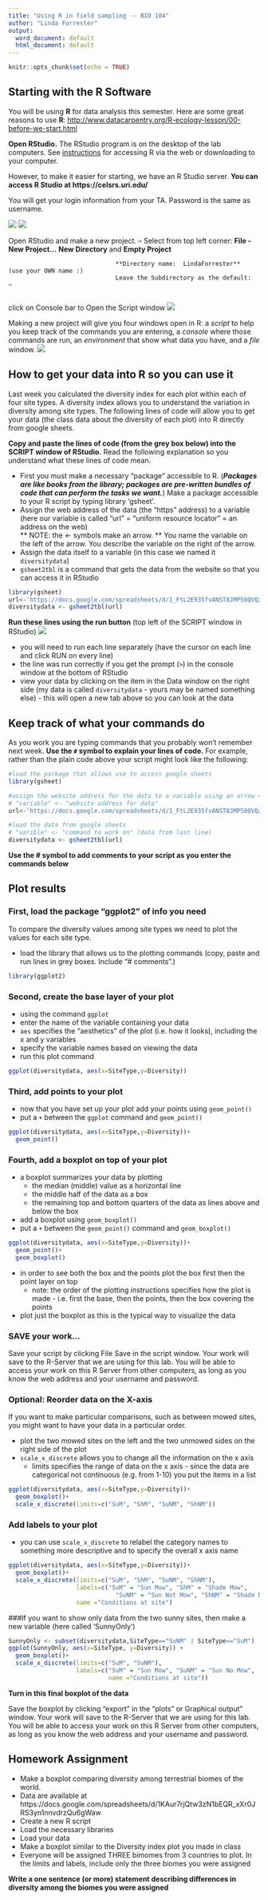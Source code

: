 ```yaml
---
title: "Using R in field sampling -- BIO 104"
author: "Linda Forrester"
output:
  word_document: default
  html_document: default
---
```


```r
knitr::opts_chunk$set(echo = TRUE)
```

## Starting with the R Software

You will be using **R** for data analysis this semester. Here are some great reasons to use **R**:
[http://www.datacarpentry.org/R-ecology-lesson/00-before-we-start.html](http://www.datacarpentry.org/R-ecology-lesson/00-before-we-start.html)


**Open RStudio.** 
The RStudio program is on the desktop of the lab computers. 
See [instructions](Rsetup.html) for accessing R via the web or downloading to your computer.

However, to make it easier for starting, we have an R Studio server.
**You can access R Studio at https://celsrs.uri.edu/ **

You will get your login information from your TA. Password is the same as username.

![](RStudioLogo.png)
![](RStudiofile.png)

Open RStudio and make a new project.
 -- Select from top left corner:  **File - New Project...**
                                  **New Directory** and **Empty Project** 
                                  
                                  **Directory name:  LindaForrester**  (use your OWN name :)
                                  Leave the Subdirectory as the default:  ~
                                  
click on Console bar to Open the Script window
![](RStudioToOpenScript.png)

Making a new project will give you four windows open in R: 
a *script* to help you keep track of the commands you are entering, 
a *console* where those commands are run, 
an *environment* that show what data you have, and 
a *file* window.
![](RStudioOverview.png)



## How to get your data into R so you can use it

Last week you calculated the diversity index for each plot within each of four site types. A diversity index allows you to understand the variation in diversity among site types.
The following lines of code will allow you to get your data (the class data about the diversity of each plot) into R directly from google sheets.

**Copy and paste the lines of code (from the grey box below) into the SCRIPT window of RStudio.**  Read the following explanation so you understand what these lines of code mean.
  
  * First you must make a necessary "package" accessible to R. (***Packages are like books from the library; packages are pre-written bundles of code that can perform the tasks we want.***) Make a package accessible to your R script by typing 
  library 'gsheet'.    
  * Assign the web address of the data (the "https" address) to a variable (here our variable is called "url" = "uniform resource locator" = an address on the web)  
    ** NOTE:  the <- symbols make an arrow. **
  You name the variable on the left of the arrow. You describe the variable on the right of the arrow.
  * Assign the data itself to a variable (in this case we named it `diversitydata`)
  * `gsheet2tbl` is a command that gets the data from the website so that you can access it in RStudio

```r

library(gsheet)
url<-'https://docs.google.com/spreadsheets/d/1_FtL2E935fvANST8JMP50QVQzIVoaZgXyNpLZnVRW-k'
diversitydata <- gsheet2tbl(url)
```

**Run these lines using the run button** (top left of the SCRIPT window in RStudio)
![](RStudioRun.png)

* you will need to run each line separately (have the cursor on each line and click RUN on every line)
* the line was run correctly if you get the prompt (`>`) in the console window at the bottom of RStudio
* view your data by clicking on the item in the Data window on the right side (my data is called `diversitydata` - yours may be named something else) - this will open a new tab above so you can look at the data

## Keep track of what your commands do

As you work you are typing commands that you probably won't remember next week. 
**Use the `#` symbol to explain your lines of code.** For example, rather than the plain code above your script might look like the following:

```r
#load the package that allows use to access google sheets 
library(gsheet)

#assign the website address for the data to a variable using an arrow <-
# "variable" <- "website address for data"
url<-'https://docs.google.com/spreadsheets/d/1_FtL2E935fvANST8JMP50QVQzIVoaZgXyNpLZnVRW-k'

#load the data from google sheets
# "varible" <- "command to work on" (data from last line)
diversitydata <- gsheet2tbl(url)
```

**Use the # symbol to add comments to your script as you enter the commands below**

## Plot results
### First, load the package "ggplot2" of info you need

To compare the diversity values among site types we need to plot the values for each site type.

* load the library that allows us to the plotting commands (copy, paste and run lines in grey boxes. Include "# comments".)

```r
library(ggplot2)
```

### Second, create the base layer of your plot 

* using the command `ggplot`
* enter the name of the variable containing your data
* `aes` specifies the "aesthetics" of the plot (i.e. how it looks), including the x and y variables
* specify the variable names based on viewing the data
* run this plot command

```r
ggplot(diversitydata, aes(x=SiteType,y=Diversity))
```

### Third, add points to your plot

* now that you have set up your plot add your points using `geom_point()`
* put a `+` between the `ggplot` command and `geom_point()`

```r
ggplot(diversitydata, aes(x=SiteType,y=Diversity))+
  geom_point()
```

### Fourth, add a boxplot on top of your plot

* a boxplot summarizes your data by plotting 
  * the median (middle) value as a horizontal line
  * the middle half of the data as a box
  * the remaining top and bottom quarters of the data as lines above and below the box
  
* add a boxplot using `geom_boxplot()`
* put a `+` between the `geom_point()` command and `geom_boxplot()`

```r
ggplot(diversitydata, aes(x=SiteType,y=Diversity))+
  geom_point()+
  geom_boxplot()
```

* in order to see both the box and the points plot the box first then the point layer on top
  * note: the order of the plotting instructions specifies how the plot is made - i.e. first the base, then the points, then the box covering the points
* plot just the boxplot as this is the typical way to visualize the data

### SAVE your work...  
Save your script by clicking File Save in the script window.  Your work will save to the R-Server that we are using for this lab.  You will be able to access your work on this R Server from other computers, as long as you know the web address and your username and password.


### Optional:  Reorder data on the X-axis

If you want to make particular comparisons, such as between mowed sites, you might want to have your data in a particular order.

* plot the two mowed sites on the left and the two unmowed sides on the right side of the plot
* `scale_x_discrete` allows you to change all the information on the x axis
  * limits specifies the range of data on the x axis - since the data are categorical not continuous (e.g. from 1-10) you put the items in a list

```r
ggplot(diversitydata, aes(x=SiteType,y=Diversity))+
  geom_boxplot()+
  scale_x_discrete(limits=c("SuM", "ShM", "SuNM", "ShNM"))
```


### Add labels to your plot

* you can use `scale_x_discrete` to relabel the category names to something more descriptive and to specify the overall x axis name

```r
ggplot(diversitydata, aes(x=SiteType,y=Diversity))+
  geom_boxplot()+
  scale_x_discrete(limits=c("SuM", "ShM", "SuNM", "ShNM"), 
                   labels=c("SuM" = "Sun Mow", "ShM" = "Shade Mow",
                              "SuNM" = "Sun Not Mow", "ShNM" = "Shade No Mow"),
                   name ="Conditions at site")

```



###If you want to show only data from the two sunny sites, then make a new variable (here called 'SunnyOnly')

```r
SunnyOnly <- subset(diversitydata,SiteType=="SuNM" | SiteType=="SuM")
ggplot(SunnyOnly, aes(x=SiteType, y=Diversity)) +
  geom_boxplot()+
  scale_x_discrete(limits=c("SuM", "SuNM"),
                   labels=c("SuM" = "Sun Mow", "SuNM" = "Sun No Mow", 
                            name ="Conditions at site"))
```


**Turn in this final boxplot of the data**

Save the boxplot by clicking "export" in the "plots" or Graphical output" window.  Your work will save to the R-Server that we are using for this lab.  You will be able to access your work on this R Server from other computers, as long as you know the web address and your username and password.



## Homework Assignment

* Make a boxplot comparing diversity among terrestrial biomes of the world.
* Data are available at https://docs.google.com/spreadsheets/d/1KAur7rjQtw3zN1bEQR_xXr0JRS3yn1nnvdrzQu6gWaw 
* Create a new R script
* Load the necessary libraries
* Load your data
* Make a boxplot similar to the Diversity index plot you made in class
* Everyone will be assigned THREE bimomes from 3 countries to plot.  In the limits and labels, include only the three biomes you were assigned

**Write a one sentence (or more) statement describing differences in diversity among the biomes you were assigned**